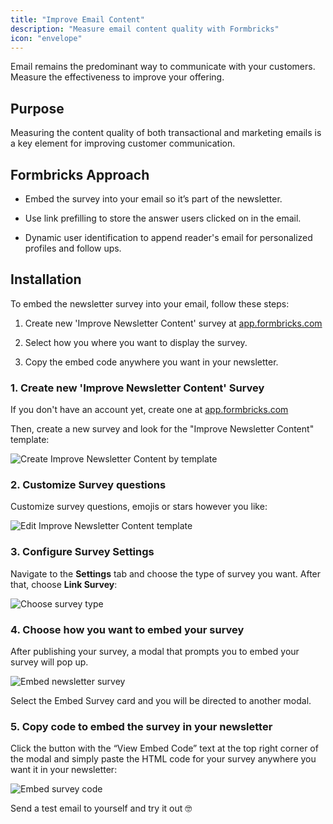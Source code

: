 ```yaml
---
title: "Improve Email Content"
description: "Measure email content quality with Formbricks"
icon: "envelope"
---
```



Email remains the predominant way to communicate with your customers. Measure the effectiveness to improve your offering.

## Purpose

Measuring the content quality of both transactional and marketing emails is a key element for improving customer communication.

## Formbricks Approach

* Embed the survey into your email so it’s part of the newsletter.

* Use link prefilling to store the answer users clicked on in the email.

* Dynamic user identification to append reader's email for personalized profiles and follow ups.

## Installation

To embed the newsletter survey into your email, follow these steps:

1. Create new 'Improve Newsletter Content' survey at [app.formbricks.com](https://app.formbricks.com/)

2. Select how you where you want to display the survey.

3. Copy the embed code anywhere you want in your newsletter.

### 1. Create new 'Improve Newsletter Content' Survey

If you don't have an account yet, create one at [app.formbricks.com](https://app.formbricks.com/auth/signup)

Then, create a new survey and look for the "Improve Newsletter Content" template:

![Create Improve Newsletter Content by template](/images/xm-and-surveys/xm/best-practices/improve-email-content/improve-newsletter-content-survey-location.webp)

### 2. Customize Survey questions

Customize survey questions, emojis or stars however you like:

![Edit Improve Newsletter Content template](/images/xm-and-surveys/xm/best-practices/improve-email-content/improve-newsletter-content-editor-formbricks.webp)

### 3. Configure Survey Settings

Navigate to the **Settings** tab and choose the type of survey you want. After that, choose **Link Survey**:

![Choose survey type](/images/xm-and-surveys/xm/best-practices/improve-email-content/choose-survey-type.webp)

### 4. Choose how you want to embed your survey

After publishing your survey, a modal that prompts you to embed your survey will pop up.

![Embed newsletter survey](/images/xm-and-surveys/xm/best-practices/improve-email-content/embed-survey-prompt.webp)

Select the Embed Survey card and you will be directed to another modal.

### 5. Copy code to embed the survey in your newsletter

Click the button with the “View Embed Code” text at the top right corner of the modal and simply paste the HTML code for your survey anywhere you want it in your newsletter:

![Embed survey code](/images/xm-and-surveys/xm/best-practices/improve-email-content/embed-survey-code-in-your-email.webp)

Send a test email to yourself and try it out 🤓
